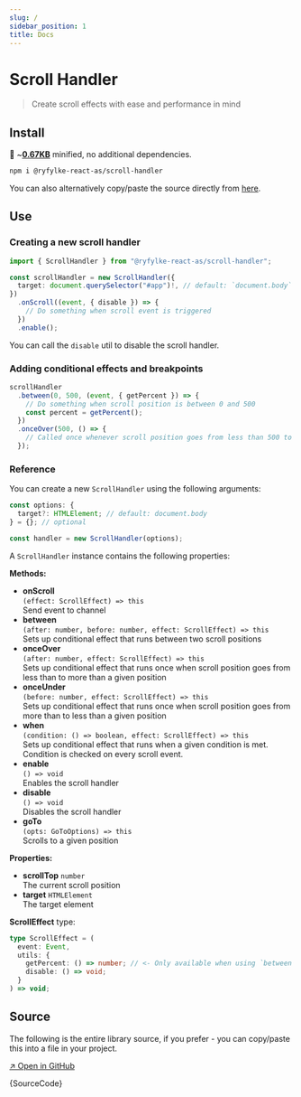 ```yaml
---
slug: /
sidebar_position: 1
title: Docs
---
```



# Scroll Handler

> Create scroll effects with ease and performance in mind

## Install

💾 ~[**0.67KB**](https://bundlephobia.com/package/typesafe-custom-events) minified, no additional dependencies.

```bash
npm i @ryfylke-react-as/scroll-handler
```

You can also alternatively copy/paste the source directly from [here](#source).

## Use

### Creating a new scroll handler

```typescript
import { ScrollHandler } from "@ryfylke-react-as/scroll-handler";

const scrollHandler = new ScrollHandler({
  target: document.querySelector("#app")!, // default: `document.body`
})
  .onScroll((event, { disable }) => {
    // Do something when scroll event is triggered
  })
  .enable();
```

You can call the `disable` util to disable the scroll handler.

### Adding conditional effects and breakpoints

```typescript
scrollHandler
  .between(0, 500, (event, { getPercent }) => {
    // Do something when scroll position is between 0 and 500
    const percent = getPercent();
  })
  .onceOver(500, () => {
    // Called once whenever scroll position goes from less than 500 to more than 500
  });
```

### Reference

You can create a new `ScrollHandler` using the following arguments:

```typescript
const options: {
  target?: HTMLElement; // default: document.body
} = {}; // optional

const handler = new ScrollHandler(options);
```

A `ScrollHandler` instance contains the following properties:

**Methods:**

- **onScroll**  
  `(effect: ScrollEffect) => this`  
  Send event to channel
- **between**  
  `(after: number, before: number, effect: ScrollEffect) => this`  
  Sets up conditional effect that runs between two scroll positions
- **onceOver**  
  `(after: number, effect: ScrollEffect) => this`  
  Sets up conditional effect that runs once when scroll position goes from less than to more than a given position
- **onceUnder**  
  `(before: number, effect: ScrollEffect) => this`  
  Sets up conditional effect that runs once when scroll position goes from more than to less than a given position
- **when**  
  `(condition: () => boolean, effect: ScrollEffect) => this`  
  Sets up conditional effect that runs when a given condition is met. Condition is checked on every scroll event.
- **enable**  
  `() => void`  
  Enables the scroll handler
- **disable**  
  `() => void`  
  Disables the scroll handler
- **goTo**  
  `(opts: GoToOptions) => this`  
  Scrolls to a given position

**Properties:**

- **scrollTop** `number`  
  The current scroll position
- **target** `HTMLElement`  
  The target element

**ScrollEffect** type:

```typescript
type ScrollEffect = (
  event: Event,
  utils: {
    getPercent: () => number; // <- Only available when using `between`
    disable: () => void;
  }
) => void;
```

## Source

The following is the entire library source, if you prefer - you can copy/paste this into a file in your project.

[↗ Open in GitHub](https://github.com/ryfylke-react-as/typesafe-custom-events/blob/master/src/index.ts)

<CodeBlock language="typescript">{SourceCode}</CodeBlock>
